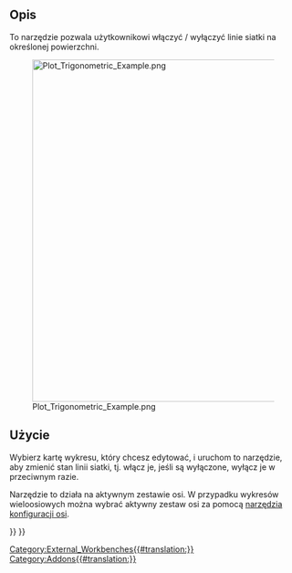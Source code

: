 <languages/>

{{Docnav/pl
|[[Plot_Series/pl|Skonfiguruj serie]]
|[[Plot_Legend/pl|Pokaż / ukryj legendę]]
|[[Plot_Workbench/pl|Środowisko pracy Wykres]]
|IconL=Plot_Series.svg
|IconC=Workbench_Plot.svg
|IconR=Plot_Legend.svg
}}

{{GuiCommand
|Name=Plot Grid
|Name/pl=Wykres: Pokaż / ukryj siatkę
|MenuLocation=Wykres → Pokaż / ukryj siatkę
‏|Workbenches=[[Plot_Workbench/pl|Wykres]]
}}

==Opis==

To narzędzie pozwala użytkownikowi włączyć / wyłączyć linie siatki na określonej powierzchni.

[[Image:Plot_Trigonometric_Example.png|600px]]

==Użycie==

Wybierz kartę wykresu, który chcesz edytować, i uruchom to narzędzie, aby zmienić stan linii siatki, tj. włącz je, jeśli są wyłączone, wyłącz je w przeciwnym razie.

Narzędzie to działa na aktywnym zestawie osi. W przypadku wykresów wieloosiowych można wybrać aktywny zestaw osi za pomocą [[Plot_Axes/pl|narzędzia konfiguracji osi]].


{{Docnav/pl
|[[Plot_Series/pl|Skonfiguruj serie]]
|[[Plot_Legend/pl|Pokaż / ukryj legendę]]
|[[Plot_Workbench/pl|Środowisko pracy Wykres]]
|IconL=Plot_Series.svg
|IconC=Workbench_Plot.svg
|IconR=Plot_Legend.svg
}}

{{Plot_Tools_navi{{#translation:}}}}
{{Userdocnavi{{#translation:}}}}
[[Category:External_Workbenches{{#translation:}}]]
[[Category:Addons{{#translation:}}]]